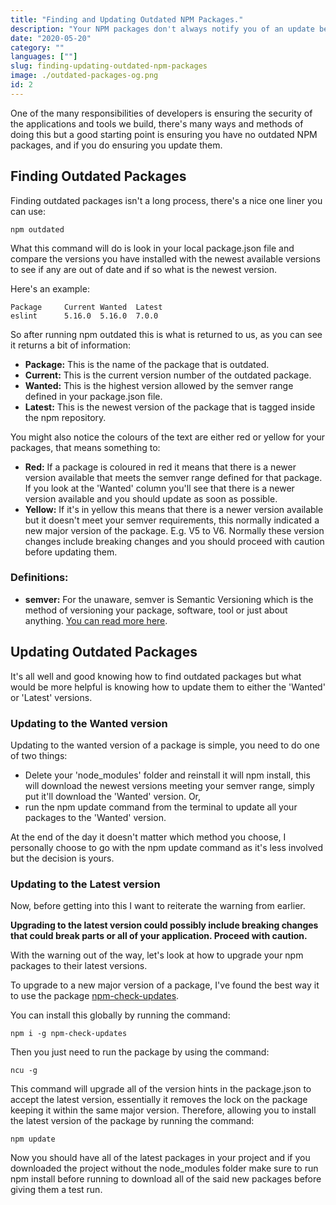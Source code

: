 ```yaml
---
title: "Finding and Updating Outdated NPM Packages."
description: "Your NPM packages don't always notify you of an update being available so it's good practice to know how to find and update outdated NPM packages."
date: "2020-05-20"
category: ""
languages: [""]
slug: finding-updating-outdated-npm-packages
image: ./outdated-packages-og.png
id: 2
---
```


One of the many responsibilities of developers is ensuring the security of the applications and tools we build, there's many ways and methods of doing this but a good starting point is ensuring you have no
outdated NPM packages, and if you do ensuring you update them.

## Finding Outdated Packages

Finding outdated packages isn't a long process, there's a nice one liner you can use:

```
npm outdated
```

What this command will do is look in your local package.json file and compare the versions you have installed with the newest available versions to see if any are out of date and if so what
is the newest version.

Here's an example:

```
Package     Current Wanted  Latest
eslint      5.16.0  5.16.0  7.0.0
```

So after running npm outdated this is what is returned to us, as you can see it returns a bit of information:

- **Package:** This is the name of the package that is outdated.
- **Current:** This is the current version number of the outdated package.
- **Wanted:** This is the highest version allowed by the semver range defined in your package.json file.
- **Latest:** This is the newest version of the package that is tagged inside the npm repository.

You might also notice the colours of the text are either red or yellow for your packages, that means something to:

- **Red:** If a package is coloured in red it means that there is a newer version available that meets the semver range defined for that package. If you look at the 'Wanted' column you'll see that 
there is a newer version available and you should update as soon as possible.
- **Yellow:** If it's in yellow this means that there is a newer version available but it doesn't meet your semver requirements, this normally indicated a new major version of the package. E.g. V5 to V6.
Normally these version changes include breaking changes and you should proceed with caution before updating them.

### Definitions:

- **semver:** For the unaware, semver is Semantic Versioning which is the method of versioning your package, software, tool or just about anything. [You can read more here](https://semver.org/).

## Updating Outdated Packages

It's all well and good knowing how to find outdated packages but what would be more helpful is knowing how to update them to either the 'Wanted' or 'Latest' versions.

### Updating to the Wanted version

Updating to the wanted version of a package is simple, you need to do one of two things:

- Delete your 'node_modules' folder and reinstall it will npm install, this will download the newest versions meeting your semver range, simply put it'll download the 'Wanted' version. Or,
- run the npm update command from the terminal to update all your packages to the 'Wanted' version.

At the end of the day it doesn't matter which method you choose, I personally choose to go with the npm update command as it's less involved but the decision is yours.

### Updating to the Latest version

Now, before getting into this I want to reiterate the warning from earlier. 

**Upgrading to the latest version could possibly include breaking changes that could break parts or all of your application. Proceed with caution.**

With the warning out of the way, let's look at how to upgrade your npm packages to their latest versions.

To upgrade to a new major version of a package, I've found the best way it to use the package [npm-check-updates](https://www.npmjs.com/package/npm-check-updates).

You can install this globally by running the command:

```
npm i -g npm-check-updates
```

Then you just need to run the package by using the command:

```
ncu -g
```

This command will upgrade all of the version hints in the package.json to accept the latest version, essentially it removes the lock on the package keeping it within the same major version.
Therefore, allowing you to install the latest version of the package by running the command:

```
npm update
```

Now you should have all of the latest packages in your project and if you downloaded the project without the node_modules folder make sure to run npm install before running to download
all of the said new packages before giving them a test run.